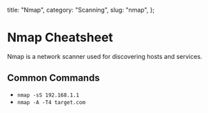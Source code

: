   title: "Nmap",
  category: "Scanning",
  slug: "nmap",
};

# Nmap Cheatsheet

Nmap is a network scanner used for discovering hosts and services.

## Common Commands

- `nmap -sS 192.168.1.1`
- `nmap -A -T4 target.com`
